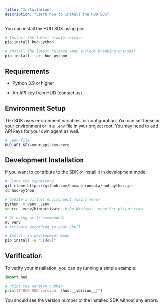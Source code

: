 ```yaml
---
title: "Installation"
description: "Learn how to install the HUD SDK"
---
```


You can install the HUD SDK using pip:

```bash
# Install the latest stable release
pip install hud-python

# Install the latest release (may include breaking changes)
pip install --pre hud-python
```

## Requirements

* Python 3.9 or higher

* An API key from HUD (contact us)

## Environment Setup

The SDK uses environment variables for configuration. You can set these in your environment or in a `.env` file in your project root. You may need to add API keys for your own agent as well.

```bash
# .env file
HUD_API_KEY=your-api-key-here
```

## Development Installation

If you want to contribute to the SDK or install it in development mode:

```bash
# Clone the repository
git clone https://github.com/humanuniondata/hud-python.git
cd hud-python

# Create a virtual environment (using venv)
python -m venv .venv
source .venv/bin/activate  # On Windows: .venv\Scripts\activate

# Or using uv (recommended)
uv venv
# Activate according to your shell

# Install in development mode
pip install -e ".[dev]"
```

## Verification

To verify your installation, you can try running a simple example:

```python
import hud

# Print the version number
print(f"HUD SDK version: {hud.__version__}")
```

You should see the version number of the installed SDK without any errors.
